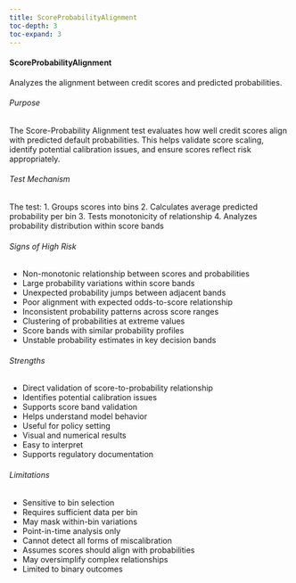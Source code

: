 ```yaml
---
title: ScoreProbabilityAlignment
toc-depth: 3
toc-expand: 3
---
```







#### ScoreProbabilityAlignment

Analyzes the alignment between credit scores and predicted probabilities.

###### Purpose

The Score-Probability Alignment test evaluates how well credit scores align with
predicted default probabilities. This helps validate score scaling, identify potential
calibration issues, and ensure scores reflect risk appropriately.

###### Test Mechanism

The test:
1. Groups scores into bins
2. Calculates average predicted probability per bin
3. Tests monotonicity of relationship
4. Analyzes probability distribution within score bands

###### Signs of High Risk

- Non-monotonic relationship between scores and probabilities
- Large probability variations within score bands
- Unexpected probability jumps between adjacent bands
- Poor alignment with expected odds-to-score relationship
- Inconsistent probability patterns across score ranges
- Clustering of probabilities at extreme values
- Score bands with similar probability profiles
- Unstable probability estimates in key decision bands

###### Strengths

- Direct validation of score-to-probability relationship
- Identifies potential calibration issues
- Supports score band validation
- Helps understand model behavior
- Useful for policy setting
- Visual and numerical results
- Easy to interpret
- Supports regulatory documentation

###### Limitations

- Sensitive to bin selection
- Requires sufficient data per bin
- May mask within-bin variations
- Point-in-time analysis only
- Cannot detect all forms of miscalibration
- Assumes scores should align with probabilities
- May oversimplify complex relationships
- Limited to binary outcomes




 
